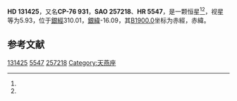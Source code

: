 {{Starbox begin
| name = HD 131425
}}
{{Starbox observe
| epoch = [[J2000.0|J2000.0]]
| constell = {{星座名待查}}<ref name=SIMBAD>{{cite web
 | url=http://simbad.u-strasbg.fr/simbad/sim-id?Ident=HR+5547
 | title =Pulsating variable Star
 | publisher=Centre de Données astronomiques de Strasbourg
 | work=SIMBAD
 | accessdate=2012-07-13}}</ref><ref name=DATA>{{cite web
 | url=http://vizier.u-strasbg.fr/viz-bin/VizieR-5?-out.add=.&-source=5050&-corr=PK=HR&-out.max=9999&HR=5547
 | title=VizieR Detailed Page
 | accessdate=2012-07-13
 | archive-date=2016-03-04
 | archive-url=https://web.archive.org/web/20160304234253/http://vizier.u-strasbg.fr/viz-bin/VizieR-5?-out.add=.&-source=5050&-corr=PK=HR&-out.max=9999&HR=5547
 | dead-url=no
 }}</ref>
| 星官 = 
| ra = {{RA|15|0|11.8}}<ref name=SIMBAD /><ref name=DATA />
| dec = {{DEC|-77|9|37}}<ref name=SIMBAD /><ref name=DATA />
| appmag_v = 5.93<ref name=SIMBAD /><ref name=DATA />
}}
{{Starbox character
| class = G8II<ref name=SIMBAD /><ref name=DATA />
| b-v = 1.05<ref name=SIMBAD /><ref name=DATA />
| u-b = 0.81<ref name=SIMBAD /><ref name=DATA />
| r-i = <ref name=SIMBAD /><ref name=DATA />
| variable = 
}}
{{Starbox astrometry
| radial_v = 0.81
| prop_mo_ra = 2
| parallax = 
| p_error = 
}}
{{Starbox catalog
| names =CP-76 931，[[SAO星表|SAO]] 257218，[[HD星表|HD]] 131425，[[HR星表|HR]] 5547}}
{{Starbox reference |Simbad=HR+5547}}
{{Starbox end}}

'''HD 131425'''，又名'''CP-76 931'''，'''SAO 257218'''、'''HR 5547'''，是一颗恒星<ref name=SIMBAD /><ref name=DATA />，视星等为5.93，位于[[銀道座標系|銀經]]310.01，[[銀道座標系|銀緯]]-16.09，其[[B1900.0|B1900.0]]坐标为赤經{{RA|14|48|26.6}}，赤緯{{DEC|-76|-16.09|25}}。

== 参考文献 ==
{{reflist}}

{{star-stub}}

[[Category:HD和HDE天體|131425]]
[[Category:HR天體|5547]]
[[Category:SAO天體|257218]]
[[Category:天燕座|Category:天燕座]]